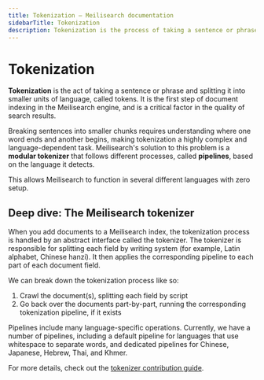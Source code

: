 ```yaml
---
title: Tokenization — Meilisearch documentation
sidebarTitle: Tokenization
description: Tokenization is the process of taking a sentence or phrase and splitting it into smaller units of language. It is a crucial procedure when indexing documents.
---
```


# Tokenization

**Tokenization** is the act of taking a sentence or phrase and splitting it into smaller units of language, called tokens. It is the first step of document indexing in the Meilisearch engine, and is a critical factor in the quality of search results.

Breaking sentences into smaller chunks requires understanding where one word ends and another begins, making tokenization a highly complex and language-dependent task. Meilisearch's solution to this problem is a **modular tokenizer** that follows different processes, called **pipelines**, based on the language it detects.

This allows Meilisearch to function in several different languages with zero setup.

## Deep dive: The Meilisearch tokenizer

When you add documents to a Meilisearch index, the tokenization process is handled by an abstract interface called the tokenizer. The tokenizer is responsible for splitting each field by writing system (for example, Latin alphabet, Chinese hanzi). It then applies the corresponding pipeline to each part of each document field.

We can break down the tokenization process like so:

1. Crawl the document(s), splitting each field by script
2. Go back over the documents part-by-part, running the corresponding tokenization pipeline, if it exists

Pipelines include many language-specific operations. Currently, we have a number of pipelines, including a default pipeline for languages that use whitespace to separate words, and dedicated pipelines for Chinese, Japanese, Hebrew, Thai, and Khmer.

For more details, check out the [tokenizer contribution guide](https://github.com/meilisearch/charabia).
